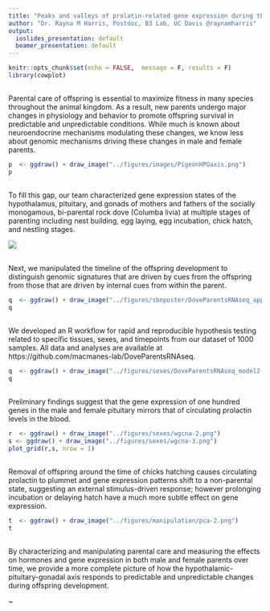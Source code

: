 ```yaml
---
title: "Peaks and valleys of prolatin-related gene expression during the pigeon parental care cycle"
author: "Dr. Rayna M Harris, Postdoc, B3 Lab, UC Davis @raynamharris"
output:
  ioslides_presentation: default
  beamer_presentation: default
---
```


```r
knitr::opts_chunk$set(echo = FALSE,  message = F, results = F)
library(cowplot)
```

##  

Parental care of offspring is essential to maximize fitness in many species throughout the animal kingdom. As a result, new parents undergo major changes in physiology and behavior to promote offspring survival in predictable and unpredictable conditions. While much is known about neuroendocrine mechanisms modulating these changes, we know less about genomic mechanisms driving these changes in male and female parents. 

```r
p  <- ggdraw() + draw_image("../figures/images/PigeonHPGaxis.png") 
p
```



## 

To fill this gap, our team characterized gene expression states of the hypothalamus, pituitary, and gonads of mothers and fathers of the socially monogamous, bi-parental rock dove (Columba livia) at multiple stages of parenting including nest building, egg laying, egg incubation, chick hatch, and nestling stages. 

![](../figures/images/samplingtimepoints.png)

## 

Next, we manipulated the timeline of the offspring development to distinguish genomic signatures that are driven by cues from the offspring from those that are driven by internal cues from within the parent. 

```r
q  <- ggdraw() + draw_image("../figures/sbnposter/DoveParentsRNAseq_approach-3.png") 
q
```



##

We developed an R workflow for rapid and reproducible hypothesis testing related to specific tissues, sexes, and timepoints from our dataset of 1000 samples. All data and analyses are available at https://github.com/macmanes-lab/DoveParentsRNAseq. 

```r
q  <- ggdraw() + draw_image("../figures/sexes/DoveParentsRNAseq_model2.png") 
q
```


## 

Preliminary findings suggest that the gene expression of one hundred genes in the male and female pituitary mirrors that of circulating prolactin levels in the blood. 

```r
r  <- ggdraw() + draw_image("../figures/sexes/wgcna-2.png") 
s <- ggdraw() + draw_image("../figures/sexes/wgcna-3.png") 
plot_grid(r,s, nrow = 1)
```


##

Removal of offspring around the time of chicks hatching causes circulating prolactin to plummet and gene expression patterns shift to a non-parental state, suggesting an external stimulus-driven response; however prolonging incubation or delaying hatch have a much more subtle effect on gene expression. 


```r
t  <- ggdraw() + draw_image("../figures/manipulation/pca-2.png") 
t
```

##

By characterizing and manipulating parental care and measuring the effects on hormones and gene expression in both male and female parents over time, we provide a more complete picture of how the hypothalamic-pituitary-gonadal axis responds to predictable and unpredictable changes during offspring development.

~[](./)

